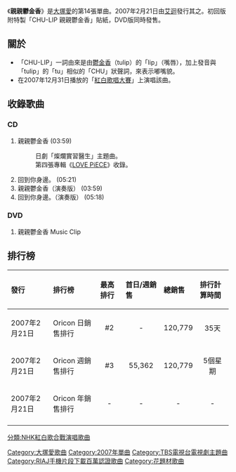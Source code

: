 {{Infobox Single
| Name        = 親親鬱金香<br><small>CHU-LIP</small>
| Artist      = [[大塚愛|大塚愛]]
| Cover       = chu-lip.jpg
| Released    = 2007年2月21日
| Recorded    = 
| Genre       = [[J-POP|J-POP]]
| Length      = 18分37秒
| Label       = [[avex_trax|avex trax]]
| Producer    = 
| Reviews     = 
| A-side         = 親親鬱金香
| B-side = 回到你身邊。
| Writer         = [[大塚愛|愛]]
| from Album     = [[LOVE_PiECE|LOVE PiECE]]
| Last single  = [[戀愛寫真_(單曲)|戀愛寫真]]<br />（2006年）
| This single  = '''親親鬱金香'''<br />（2007年）
| Next single  = [[PEACH/HEART|-{zh-cn:桃子／心; zh-tw:PEACH/HEART;}-]]<br />（2007年）
}}

《'''親親鬱金香'''》是[[大塚愛|大塚愛]]的第14張單曲。2007年2月21日由[[艾迴|艾迴]]發行其之。初回版附特製「CHU-LIP 親親鬱金香」貼紙，DVD版同時發售。

== 關於 ==
*「CHU-LIP」一詞由來是由[[鬱金香|鬱金香]]（tulip）的「lip」（嘴唇），加上發音與「tulip」的「tu」相似的「CHU」狀聲詞，來表示嘟嘴貌。
*在2007年12月31日播放的「[[紅白歌唱大賽|紅白歌唱大賽]]」上演唱該曲。

== 收錄歌曲 ==
=== CD ===
#親親鬱金香 (03:59)
#:日劇「燦爛實習醫生」主題曲。
#:第四張專輯《[[LOVE_PiECE|LOVE PiECE]]》收錄。
#回到你身邊。 (05:21)  
#親親鬱金香（演奏版） (03:59)
#回到你身邊。（演奏版） (05:18)

=== DVD ===
# 親親鬱金香 Music Clip
==排行榜==
{| class="wikitable" width="650px"
!align="left"|發行
!align="left"|排行榜
!align="left"|最高排行
!align="left"|首日/週銷售
!align="left"|總銷售
!align="left"|排行計算時間
|-
|align="left"|2007年2月21日
|align="left"|Oricon 日銷售排行
|align="center"|#2
|align="center"|-
|align="center"|120,779
|align="center"|35天
|-
|align="left"|2007年2月21日
|align="left"|Oricon 週銷售排行
|align="center"|#3
|align="center"|55,362
|align="center"|120,779
|align="center"|5個星期
|-
|align="left"|2007年2月21日
|align="left"|Oricon 年銷售排行
|align="center"|-
|align="center"|-
|align="center"|-
|align="center"|-
|-
|}

{{single-stub}} 
{{大塚愛}}
{{DEFAULTSORT:Chu-Lip}}
[[Category:大塚愛歌曲|Category:大塚愛歌曲]]
[[Category:2007年單曲|Category:2007年單曲]]
[[Category:TBS電視台電視劇主題曲|Category:TBS電視台電視劇主題曲]]
[[Category:RIAJ手機片段下載百萬認證歌曲|Category:RIAJ手機片段下載百萬認證歌曲]]
[[分類:NHK紅白歌合戰演唱歌曲|分類:NHK紅白歌合戰演唱歌曲]]
[[Category:花題材歌曲|Category:花題材歌曲]]